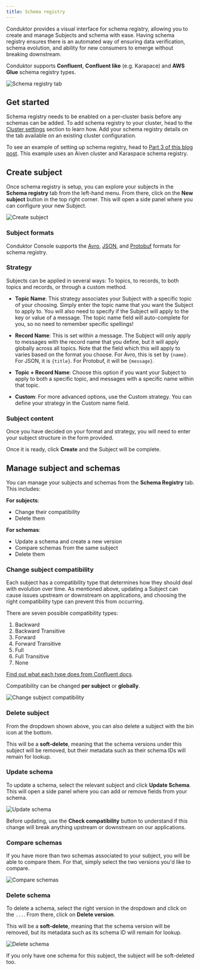 ```yaml
---
title: Schema registry
---
```


Conduktor provides a visual interface for schema registry, allowing you to create and manage Subjects and schema with ease. Having schema registry ensures there is an automated way of ensuring data verification, schema evolution, and ability for new consumers to emerge without breaking downstream.

Conduktor supports **Confluent**, **Confluent like** (e.g. Karapace) and **AWS Glue** schema registry types.

![Schema registry tab](/images/schema-registry-list.png)

## Get started

Schema registry needs to be enabled on a per-cluster basis before any schemas can be added. To add schema registry to your cluster, head to the [Cluster settings](/platform/navigation/settings/managing-clusters/) section to learn how. Add your schema registry details on the tab available on an existing cluster configuration.

To see an example of setting up schema registry, head to [Part 3 of this blog post](https://www.conduktor.io/blog/what-is-the-schema-registry-and-why-do-you-need-to-use-it). This example uses an Aiven cluster and Karaspace schema registry.

## Create subject

Once schema registry is setup, you can explore your subjects in the **Schema registry** tab from the left-hand menu. From there, click on the **New subject** button in the top right corner. This will open a side panel where you can configure your new Subject.

![Create subject](/images/create-subject.png)

### Subject formats

Conduktor Console supports the [Avro](https://avro.apache.org/docs/current/spec.html), [JSON](https://json-schema.org/), and [Protobuf](https://developers.google.com/protocol-buffers/) formats for schema registry.

### Strategy

Subjects can be applied in several ways: To topics, to records, to both topics and records, or through a custom method.

- **Topic Name**: This strategy associates your Subject with a specific topic of your choosing. Simply enter the topic name that you want the Subject to apply to. You will also need to specify if the Subject will apply to the key or value of a message. The topic name field will auto-complete for you, so no need to remember specific spellings!

- **Record Name**: This is set within a message. The Subject will only apply to messages with the record name that you define, but it will apply globally across all topics. Note that the field which this will apply to varies based on the format you choose. For Avro, this is set by `{name}`. For JSON, it is `{title}`. For Protobuf, it will be `{message}`.

- **Topic + Record Name**: Choose this option if you want your Subject to apply to both a specific topic, and messages with a specific name within that topic.

- **Custom**: For more advanced options, use the Custom strategy. You can define your strategy in the Custom name field.

### Subject content

Once you have decided on your format and strategy, you will need to enter your subject structure in the form provided.

Once it is ready, click **Create** and the Subject will be complete.

## Manage subject and schemas

You can manage your subjects and schemas from the **Schema Registry** tab. This includes:

**For subjects**:

- Change their compatibility
- Delete them

**For schemas**:

- Update a schema and create a new version
- Compare schemas from the same subject
- Delete them

### Change subject compatibility

Each subject has a compatibility type that determines how they should deal with evolution over time. As mentioned above, updating a Subject can cause issues upstream or downstream on applications, and choosing the right compatibility type can prevent this from occurring.

There are seven possible compatibility types:

1. Backward
1. Backward Transitive
1. Forward
1. Forward Transitive
1. Full
1. Full Transitive
1. None

[Find out what each type does from Confluent docs](https://docs.confluent.io/platform/current/schema-registry/avro.html#summary).

Compatibility can be changed **per subject** or **globally**.

![Change subject compatibility](/images/change-compatibility.png)

### Delete subject

From the dropdown shown above, you can also delete a subject with the bin icon at the bottom.

This will be a **soft-delete**, meaning that the schema versions under this subject will be removed, but their metadata such as their schema IDs will remain for lookup.

### Update schema

To update a schema, select the relevant subject and click **Update Schema**. This will open a side panel where you can add or remove fields from your schema.

![Update schema](/images/update-schema.png)

Before updating, use the **Check compatibility** button to understand if this change will break anything upstream or downstream on our applications.

### Compare schemas

If you have more than two schemas associated to your subject, you will be able to compare them. For that, simply select the two versions you'd like to compare.

![Compare schemas](/images/compare-schemas.png)

### Delete schema

To delete a schema, select the right version in the dropdown and click on the `...`. From there, click on **Delete version**.

This will be a **soft-delete**, meaning that the schema version will be removed, but its metadata such as its schema ID will remain for lookup.

![Delete schema](/images/delete-schema.png)

<Note> If you only have one schema for this subject, the subject will be soft-deleted too. </Note>

